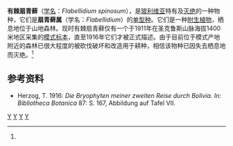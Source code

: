 {{Automatic taxobox
| taxon = Flabellidium
| image = 
| image_caption = 
| authority = Herzog
| status = EX | status_system = IUCN3.1
| status_ref = <ref name=iucn>{{IUCN|id=39158 |title=''Flabellidium spinosum'' |assessors=IUCN SSC Bryophyte Specialist Group |version=2015.4 |year=2010 |accessdate=13 March 2016}}</ref>
| species = †'''有棘扇青藓 ''F. spinosum'''''
| binomial = ''Flabellidium spinosum''
| binomial_authority = Herzog
}}
'''有棘扇青藓'''（[[学名|学名]]：''Flabellidium spinosum''），是[[玻利维亚|玻利维亚]]特有及[[灭绝|灭绝]]的一种{{tsl|en|Brachytheciaceae|青藓科}}物种，它们是'''扇青藓属'''（学名：''Flabellidium''）的[[单型种|单型种]]。它们是一种[[附生植物|附生植物]]，栖息地位于山地森林。现时有棘扇青藓仅有一个于1911年在圣克鲁斯山脉海拔1400米地区采集的[[模式标本|模式标本]]，直至1916年它们才被正式描述。由于目前位于模式产地附近的森林已很大程度的被砍伐破坏和改造用于耕种，相信该物种已因失去栖息地而灭绝。<ref name=iucn/>

==参考资料==
{{reflist}}
*Herzog, T. 1916: ''Die Bryophyten meiner zweiten Reise durch Bolivia. In: Bibliotheca Botanica'' 87: S. 167, Abbildung auf Tafel VII.

{{Taxonbar}}

[[Category:IUCN紅色名錄絕滅物種|Y]]
[[Category:已灭绝植物|Y]]
[[Category:玻利维亚植物|Y]]
[[Category:单种属植物|Y]]